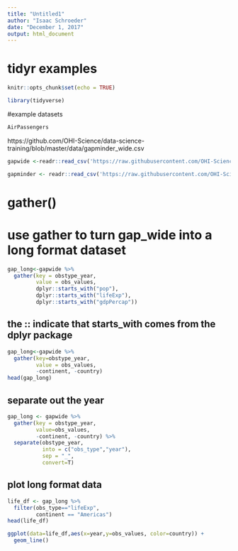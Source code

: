 ```yaml
---
title: "Untitled1"
author: "Isaac Schroeder"
date: "December 1, 2017"
output: html_document
---
```


# tidyr examples
```r
knitr::opts_chunk$set(echo = TRUE)
```

```r
library(tidyverse)
```

#example datasets
```r
AirPassengers
```

https://github.com/OHI-Science/data-science-training/blob/master/data/gapminder_wide.csv 
```r
gapwide <-readr::read_csv('https://raw.githubusercontent.com/OHI-Science/data-science-training/master/data/gapminder_wide.csv')

gapminder <- readr::read_csv('https://raw.githubusercontent.com/OHI-Science/data-science-training/master/data/gapminder.csv')

```

# gather()
# use gather to turn gap_wide into a long format dataset
```r
gap_long<-gapwide %>% 
  gather(key = obstype_year, 
         value = obs_values,
         dplyr::starts_with("pop"),
         dplyr::starts_with("lifeExp"),
         dplyr::starts_with("gdpPercap"))
```

## the :: indicate that starts_with comes from the dplyr package

```r
gap_long<-gapwide %>% 
  gather(key=obstype_year, 
         value = obs_values,
         -continent, -country)
head(gap_long)
```

## separate out the year
```r
gap_long <- gapwide %>% 
  gather(key = obstype_year,
         value=obs_values,
         -continent, -country) %>% 
  separate(obstype_year,
           into = c("obs_type","year"),
           sep = "_",
           convert=T)
```

## plot long format data
```r
life_df <- gap_long %>% 
  filter(obs_type=="lifeExp",
         continent == "Americas")
head(life_df)

ggplot(data=life_df,aes(x=year,y=obs_values, color=country)) +
  geom_line()
```

